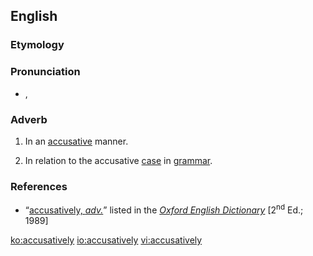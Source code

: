 ==English==

===Etymology===
{{suffix|accusative|ly|lang=en}}

===Pronunciation===
* {{a|RP}} {{enPR|əkyo͞oʹzətĭvlĭ}}, {{IPA|/əˈkjuːzətɪvlɪ/|lang=en}}

===Adverb===
{{en-adv}}

# In an [[accusative]] manner.
# {{context|not comparable|lang=en}} In relation to the accusative [[case]] in [[grammar]].

===References===
* “<span class="plainlinks">[http://dictionary.oed.com/cgi/entry/50001476 accusatively, ''adv.'']</span>” listed in the ''[[w:Oxford English Dictionary|Oxford English Dictionary]]'' [2<sup>nd</sup> Ed.; 1989]

[[ko:accusatively]]
[[io:accusatively]]
[[vi:accusatively]]